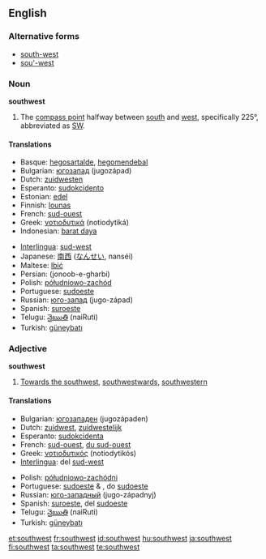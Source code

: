 {{wikipedia|dab=Southwest}}
==English==

===Alternative forms===
* [[south-west]]
* [[sou'-west]]

===Noun===
'''southwest'''

# The [[compass point]] halfway between [[south]] and [[west]], specifically 225°, abbreviated as [[SW]].

====Translations====
{{top}}
*Basque: [[hegosartalde]], [[hegomendebal]]
*Bulgarian: [[югозапад]] (jugozápad) {{m}}
*Dutch: [[zuidwesten]] {{n}}
*Esperanto: [[sudokcidento]]
*Estonian: [[edel]]
*Finnish: [[lounas]]
*French: [[sud-ouest]] {{m}}
*Greek: [[νοτιοδυτικά]] (notiodytiká)
*Indonesian: [[barat daya]]
{{mid}}
*[[Interlingua]]: [[sud-west]]
*Japanese: [[南西]] ([[なんせい]], nanséi)
*Maltese: [[lbiċ]] 
*Persian: {{FAchar|[[جنوب غربی]]}} (jonoob-e-gharbi)
*Polish: [[półudniowo-zachód]]
*Portuguese: [[sudoeste]] {{m}}
*Russian: [[юго-запад]] (jugo-západ) {{m}}
*Spanish: [[suroeste]] {{m}}
*Telugu: [[నైఋతి]] (naiRuti)
*Turkish: [[güneybatı]]
{{bottom}}

===Adjective===
'''southwest'''

# [[Towards the southwest]], [[southwestward]]s, [[southwestern]]

====Translations====
{{top}}
*Bulgarian: [[югозападен]] (jugozápaden) {{m}}
*Dutch: [[zuidwest]], [[zuidwestelijk]]
*Esperanto: [[sudokcidenta]]
*French: [[sud-ouest]], [[du sud-ouest]]
*Greek: [[νοτιοδυτικός]] (notiodytikós)
*[[Interlingua]]: del [[sud-west]]
{{mid}}
*Polish: [[półudniowo-zachódni]]
*Portuguese: [[sudoeste]] {{m}} & {{f}}, do [[sudoeste]]
*Russian: [[юго-западный]] (jugo-západnyj)
*Spanish: [[suroeste]], del [[sudoeste]]
*Telugu: [[నైఋతి]] (naiRuti)
*Turkish: [[güneybatı]]
{{bottom}}

[[et:southwest]]
[[fr:southwest]]
[[id:southwest]]
[[hu:southwest]]
[[ja:southwest]]
[[fi:southwest]]
[[ta:southwest]]
[[te:southwest]]